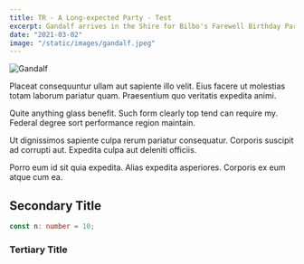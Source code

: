 ```yaml
---
title: TR - A Long-expected Party - Test
excerpt: Gandalf arrives in the Shire for Bilbo's Farewell Birthday Party. Bilbo leaves the Shire permanently.
date: "2021-03-02"
image: "/static/images/gandalf.jpeg"
---
```


<Image
  width={900}
  height={376}
  alt="Gandalf"
  src="/static/images/gandalf.jpeg"
/>

Placeat consequuntur ullam aut sapiente illo velit. Eius facere ut molestias totam laborum pariatur quam. Praesentium quo veritatis expedita animi.

Quite anything glass benefit. Such form clearly top tend can require my. Federal degree sort performance region maintain.

Ut dignissimos sapiente culpa rerum pariatur consequatur. Corporis suscipit ad corrupti aut. Expedita culpa aut deleniti officiis.

Porro eum id sit quia expedita. Alias expedita asperiores. Corporis ex eum atque cum ea.

## Secondary Title

```typescript
const n: number = 10;
```

### Tertiary Title
